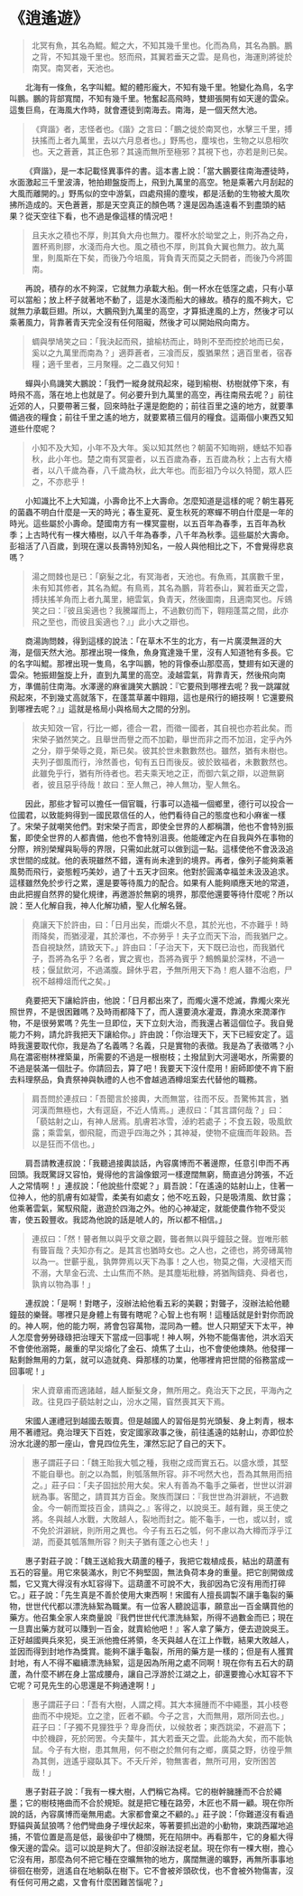 # 《逍遙遊》

> 北冥有魚，其名為鯤。鯤之大，不知其幾千里也。化而為鳥，其名為鵬。鵬之背，不知其幾千里也。怒而飛，其翼若垂天之雲。是鳥也，海運則將徙於南冥。南冥者，天池也。

&emsp;&emsp;北海有一條魚，名字叫鯤。鯤的體形龐大，不知有幾千里。牠變化為鳥，名字叫鵬。鵬的背部寬闊，不知有幾千里。牠奮起高飛時，雙翅張開有如天邊的雲朵。這隻巨鳥，在海風大作時，就會遷徒到南海去。南海，是一個天然大池。

> 《齊諧》者，志怪者也。《諧》之言曰：「鵬之徙於南冥也，水擊三千里，搏扶搖而上者九萬里，去以六月息者也。」野馬也，塵埃也，生物之以息相吹也。天之蒼蒼，其正色邪？其遠而無所至極邪？其視下也，亦若是則已矣。

&emsp;&emsp;《齊諧》，是一本記載怪異事件的書。這本書上說：「當大鵬要往南海遷徒時，水面激起三千里波濤，牠拍翅盤旋而上，飛到九萬里的高空。牠是乘著六月刮起的大風而離開的。」野馬似的空中游氣，四處飛揚的塵埃，都是活動的生物被大風吹拂所造成的。天色蒼蒼，那是天空真正的顏色嗎？還是因為遙遠看不到盡頭的結果？從天空往下看，也不過是像這樣的情況吧！

> 且夫水之積也不厚，則其負大舟也無力。覆杯水於坳堂之上，則芥為之舟，置杯焉則膠，水淺而舟大也。風之積也不厚，則其負大翼也無力。故九萬里，則風斯在下矣，而後乃今培風，背負青天而莫之夭閼者，而後乃今將圖南。

&emsp;&emsp;再說，積存的水不夠深，它就無力承載大船。倒一杯水在低窪之處，只有小草可以當船；放上杯子就著地不動了，這是水淺而船大的緣故。積存的風不夠大，它就無力承載巨翅。所以，大鵬飛到九萬里的高空，才算抵達風的上方，然後才可以乘著風力，背靠著青天完全沒有任何阻礙，然後才可以開始飛向南方。

> 蜩與學鳩笑之曰：「我決起而飛，搶榆枋而止，時則不至而控於地而已矣，奚以之九萬里而南為？」適莽蒼者，三飡而反，腹猶果然；適百里者，宿舂糧；適千里者，三月聚糧。之二蟲又何知！

&emsp;&emsp;蟬與小鳥譏笑大鵬說：「我們一縱身就飛起來，碰到榆樹、枋樹就停下來，有時飛不高，落在地上也就是了。何必要升到九萬里的高空，再往南飛去呢？」前往近郊的人，只要帶著三餐，回來時肚子還是飽飽的；前往百里之遠的地方，就要準備過夜的糧食；前往千里之遙的地方，就要累積三個月的糧食。這兩個小東西又知道些什麼呢？

> 小知不及大知，小年不及大年。奚以知其然也？朝菌不知晦朔，蟪蛄不知春秋，此小年也。楚之南有冥靈者，以五百歲為春，五百歲為秋；上古有大椿者，以八千歲為春，八千歲為秋，此大年也。而彭祖乃今以久特聞，眾人匹之，不亦悲乎！

&emsp;&emsp;小知識比不上大知識，小壽命比不上大壽命。怎麼知道是這樣的呢？朝生暮死的菌蟲不明白什麼是一天的時光；春生夏死、夏生秋死的寒蟬不明白什麼是一年的時光。這些屬於小壽命。楚國南方有一棵冥靈樹，以五百年為春季，五百年為秋季；上古時代有一棵大椿樹，以八千年為春季，八千年為秋季。這些屬於大壽命。彭祖活了八百歲，到現在還以長壽特別知名，一般人與他相比之下，不會覺得悲哀嗎？

> 湯之問棘也是已：「窮髮之北，有冥海者，天池也。有魚焉，其廣數千里，未有知其修者，其名為鯤。有鳥焉，其名為鵬，背若泰山，翼若垂天之雲，搏扶搖羊角而上者九萬里，絕雲氣，負青天，然後圖南，且適南冥也。斥鴳笑之曰：『彼且奚適也？我騰躍而上，不過數仞而下，翱翔蓬蒿之間，此亦飛之至也，而彼且奚適也？』」此小大之辯也。

&emsp;&emsp;商湯詢問棘，得到這樣的說法：「在草木不生的北方，有一片廣漠無涯的大海，是個天然大池。那裡出現一條魚，魚身寬達幾千里，沒有人知道牠有多長。它的名字叫鯤。那裡出現一隻鳥，名字叫鵬，牠的背像泰山那麼高，雙翅有如天邊的雲朵。牠振翅盤旋上升，直到九萬里的高空。淩越雲氣，背靠青天，然後飛向南方，準備前住南海。水澤邊的麻雀譏笑大鵬說：『它要飛到哪裡去呢？我一跳躍就飛起來，不到幾丈高就落下，在蓬蒿草叢中翱翔，這也是飛行的絕技啊！它還要飛到哪裡去呢？』」這就是格局小與格局大之間的分別。

> 故夫知效一官，行比一鄉，德合一君，而徵一國者，其自視也亦若此矣。而宋榮子猶然笑之。且舉世而譽之而不加勸，舉世而非之而不加沮，定乎內外之分，辯乎榮辱之竟，斯已矣。彼其於世未數數然也。雖然，猶有未樹也。夫列子御風而行，泠然善也，旬有五日而後反。彼於致福者，未數數然也。此雖免乎行，猶有所待者也。若夫乘天地之正，而御六氣之辯，以遊無窮者，彼且惡乎待哉！故曰：至人無己，神人無功，聖人無名。

&emsp;&emsp;因此，那些才智可以擔任一個官職，行事可以造福一個鄉里，德行可以投合一位國君，以致能夠得到一國民眾信任的人，他們看待自己的態度也和小麻雀一樣了。宋榮子就嘲笑他們。對宋榮子而言，即使全世界的人都稱讚，他也不會特別振奮，即使全世界的人都責備，他也不會特別沮喪。他能確定內在自我與外在事物的分際，辨別榮耀與恥辱的界限，只需如此就可以做到這一點。這樣使他不會汲汲追求世間的成就。他的表現雖然不錯，還有尚未達到的境界。再者，像列子能夠乘著風勢而飛行，姿態輕巧美妙，過了十五天才回來。他對於圓滿幸福並未汲汲追求。這樣雖然免於步行之累，還是要等待風力的配合。如果有人能夠順應天地的常道，由此把握自然界的變化規律，再邀游於無窮的境界，那麼他還要等待什麼呢？所以說：至人化解自我，神人化解功績，聖人化解名聲。

> 堯讓天下於許由，曰：「日月出矣，而爝火不息，其於光也，不亦難乎！時雨降矣，而猶浸灌，其於澤也，不亦勞乎！夫子立而天下治，而我猶尸之。吾自視缺然，請致天下。」許由曰：「子治天下，天下既已治也，而我猶代子，吾將為名乎？名者，實之賓也，吾將為賓乎？鷦鷯巢於深林，不過一枝；偃鼠飲河，不過滿腹。歸休乎君，予無所用天下為！庖人雖不治庖，尸祝不越樽俎而代之矣。」

&emsp;&emsp;堯要把天下讓給許由，他說：「日月都出來了，而燭火還不熄滅，靠燭火來光照世界，不是很困難嗎？及時雨都降下了，而人還要澆水灌溉，靠澆水來潤澤作物，不是很勞累嗎？先生一旦即位，天下立刻大治，而我還占著這個位子。我自覺能力不夠，請允許我把天下讓給你。」許由說：「你治理天下，天下已經安定了。這時我還要取代你，我是為了名義嗎？名義，只是實物的表徵。我是為了表徵嗎？小鳥在濃密樹林裡築巢，所需要的不過是一根樹枝；土撥鼠到大河邊喝水，所需要的不過是裝滿一個肚子。你請回去，算了吧！我要天下沒什麼用！廚師即使不肯下廚去料理祭品，負責祭神與執禮的人也不會越過酒樽俎案去代替他的職務。

> 肩吾問於連叔曰：「吾聞言於接輿，大而無當，往而不反。吾驚怖其言，猶河漢而無極也，大有逕庭，不近人情焉。」連叔曰：「其言謂何哉？」曰：「藐姑射之山，有神人居焉。肌膚若冰雪，淖約若處子；不食五穀，吸風飲露；乘雲氣，御飛龍，而遊乎四海之外；其神凝，使物不疵癘而年穀熟。吾以是狂而不信也。」

&emsp;&emsp;肩吾請教連叔說：「我聽過接輿談話，內容廣博而不著邊際，任意引申而不再回頭。我既驚訝又容怕，覺得他的言論像銀河一樣遼闊無窮，簡直過分誇張，不近人之常情啊！」連叔說：「他說些什麼妮？」肩吾說：「在遙遠的姑射山上，住著一位神人，他的肌膚有如凝雪，柔美有如處女；他不吃五穀，只是吸清風、飲甘露；他乘著雲氣，駕馭飛龍，遨遊於四海之外。他的心神凝定，就能使農作物不受災害，使五穀豐收。我認為他說的話是唬人的，所以都不相信。」

> 連叔曰：「然！瞽者無以與乎文章之觀，聾者無以與乎鐘鼓之聲。豈唯形骸有聾盲哉？夫知亦有之。是其言也猶時女也。之人也，之德也，將旁礡萬物以為一。世蘄乎亂，孰弊弊焉以天下為事！之人也，物莫之傷，大浸稽天而不溺，大旱金石流、土山焦而不熱。是其塵垢秕糠，將猶陶鑄堯、舜者也，孰肯以物為事！」

&emsp;&emsp;連叔說：「是啊！對瞎子，沒辦法給他看五彩的美觀；對聾子，沒辦法給他聽鐘鼓的樂聲。哪裡只是身體上有聾有瞎呢？心智上也有啊！這種話就是針對你而說的。神人啊，他的能力啊，將會包容萬物，混同為一體。世人只期望天下太平，神人怎麼會勞勞碌碌把治理天下當成一回事呢！神人啊，外物不能傷害他，洪水滔天不會使他溺斃，嚴重的早災熔化了金石、燒焦了土山，也不會使他燠熱。他發揮一點剩餘無用的力氣，就可以造就堯、舜那樣的功業，他哪裡肯把世間的俗務當成一回事呢！」

> 宋人資章甫而適諸越，越人斷髮文身，無所用之。堯治天下之民，平海內之政。往見四子藐姑射之山，汾水之陽，窅然喪其天下焉。

&emsp;&emsp;宋國人運禮冠到越國去販賣。但是越國人的習俗是剪光頭髮、身上刺青，根本用不著禮冠。堯治理天下百姓，安定國家政事之後，前往遙遠的姑射山，亦即位於汾水北邊的那一座山，會見四位先生，渾然忘記了自己的天下。

> 惠子謂莊子曰：「魏王貽我大瓠之種，我樹之成而實五石。以盛水漿，其堅不能自舉也。剖之以為瓢，則瓠落無所容。非不呺然大也，吾為其無用而掊之。」莊子曰：「夫子固拙於用大矣。宋人有善為不龜手之藥者，世世以洴澼絖為事。客聞之，請買其方百金。聚族而謀曰：『我世世為洴澼絖，不過數金。今一朝而鬻技百金，請與之。』客得之，以說吳王。越有難，吳王使之將。冬與越人水戰，大敗越人，裂地而封之。能不龜手，一也，或以封，或不免於洴澼絖，則所用之異也。今子有五石之瓠，何不慮以為大樽而浮乎江湖，而憂其瓠落無所容？則夫子猶有蓬之心也夫！」

&emsp;&emsp;惠子對莊子說：「魏王送給我大葫蘆的種子，我把它栽植成長，結出的葫蘆有五石的容量。用它來裝滿水，則它不夠堅固，無法負荷本身的重量。把它剖開做成瓢，它又寬大得沒有水缸容得下。這葫蘆不可說不大，我卻因為它沒有用而打碎它。」莊子說：「先生真是不善於使用大東西啊！宋國有人擅長調製不讓手龜裂的藥物，世世代代都以漂洗絲絮為職業。有一位客人聽說這事，願意出一百金購買他的藥方。他召集全家人來商量說『我們世世代代漂洗絲絮，所得不過數金而已；現在一旦賣出藥方就可以賺到一百金，就賣給他吧！』客人拿了藥方，便去遊說吳王。正好越國興兵來犯，吳王派他擔任將領，冬天與越人在江上作戰，結果大敗越人，並因而得到封地作為獎賞。能夠不讓手龜裂，所用的藥方是一樣的；但是有人獲賞封地，有人不得不繼續漂洗絲絮，這是因為所用之處不同啊！現在你有五石大的葫蘆，為什麼不綁在身上當成腰舟，讓自己浮游於江湖之上，卻還要擔心水缸容不下它呢？可見先生的心思還是不夠通達啊！」

> 惠子謂莊子曰：「吾有大樹，人謂之樗。其大本擁腫而不中繩墨，其小枝卷曲而不中規矩。立之塗，匠者不顧。今子之言，大而無用，眾所同去也。」莊子曰：「子獨不見狸狌乎？卑身而伏，以候敖者；東西跳梁，不避高下；中於機辟，死於罔罟。今夫斄牛，其大若垂天之雲。此能為大矣，而不能執鼠。今子有大樹，患其無用，何不樹之於無何有之鄉，廣莫之野，彷徨乎無為其側，逍遙乎寢臥其下。不夭斤斧，物無害者，無所可用，安所困苦哉！」

&emsp;&emsp;惠子對莊子說：「我有一棵大樹，人們稱它為樗。它的樹幹臃腫而不合於繩墨；它的樹枝捲曲而不合於規矩。就是把它種在路旁，木匠也不屑一顧。現在你所說的話，內容廣博而毫無用處。大家都會棄之不顧的。」莊子說：「你難道沒有看過野貓與黃鼠狼嗎？他們彎曲身子埋伏起來，等著要抓出遊的小動物，東跳西躍地追捕，不管位置是高是低，最後卻中了機關，死在陷阱中。再看那牛，它的身軀大得像天邊的雲朵。這可以說是夠大了。但卻沒辦法捉老鼠。現在你有一棵大樹，擔心它沒有用，那麼為何不把它種在空曠無物的地方，廣闊無邊的曠野，再無所事事地徘徊在樹旁，逍遙自在地躺臥在樹下。它不會被斧頭砍伐，也不會被外物傷害，沒有任何可用之處，又會有什麼困難苦惱呢？」
